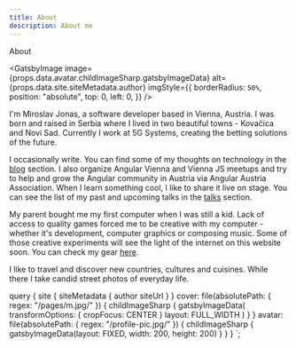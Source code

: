 ```yaml
---
title: About
description: About me
---
```



<H>About</H>

<GatsbyImage
  image={props.data.avatar.childImageSharp.gatsbyImageData}
  alt={props.data.site.siteMetadata.author}
  imgStyle={{
    borderRadius: `50%`,
    position: "absolute",
    top: 0,
    left: 0,
  }}
/>

I'm Miroslav Jonas, a software developer based in Vienna, Austria. I was born and raised in Serbia
where I lived in two beautiful towns - Kovačica and Novi Sad.
Currently I work at 5G Systems, creating the betting solutions of the future.

I occasionally write. You can find some of my thoughts on technology in the [blog](./blog) section.
I also organize <ExternalLink to="https://www.meetup.com/Angular-Vienna/">Angular Vienna</ExternalLink> and <ExternalLink to="https://viennajs.org/">Vienna JS</ExternalLink> meetups and try to help and grow the Angular community
in Austria via <ExternalLink to="https://angular-austria.at">Angular Austria Association</ExternalLink>.
When I learn something cool, I like to share it live on stage. You can see the list of my past and upcoming talks in
the [talks](/talks) section.

My parent bought me my first computer when I was still a kid. Lack of access to quality games forced me to
be creative with my computer - whether it's development, computer graphics or composing music.
Some of those creative experiments will see the light of the internet on this website soon. You can check my gear
[here](/uses).

I like to travel and discover new countries, cultures and cuisines. While there I take candid street photos of
everyday life.


  query {
    site {
      siteMetadata {
        author
        siteUrl
      }
    }
    cover: file(absolutePath: { regex: "/pages/m.jpg/" }) {
      childImageSharp {
        gatsbyImageData(
          transformOptions: { cropFocus: CENTER }
          layout: FULL_WIDTH
        )
      }
    }
    avatar: file(absolutePath: { regex: "/profile-pic.jpg/" }) {
      childImageSharp {
        gatsbyImageData(layout: FIXED, width: 200, height: 200)
      }
    }
  }
`;
